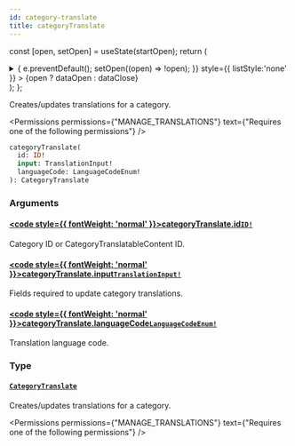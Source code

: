 ```yaml
---
id: category-translate
title: categoryTranslate
---
```






const [open, setOpen] = useState(startOpen);
return (
<details {...(open ? { open: true } : {})} className="details" style={{ border:'none', boxShadow:'none', background:'var(--ifm-background-color)' }}>
<summary
onClick={(e) => {
e.preventDefault();
setOpen((open) => !open);
}}
style={{ listStyle:'none' }} >
{open ? dataOpen : dataClose}
</summary>
{open && children}
</details>
);
};

Creates/updates translations for a category.


<Permissions permissions={"MANAGE_TRANSLATIONS"} text={"Requires one of the following permissions"} />


```graphql
categoryTranslate(
  id: ID!
  input: TranslationInput!
  languageCode: LanguageCodeEnum!
): CategoryTranslate
```

### Arguments

#### [<code style={{ fontWeight: 'normal' }}>categoryTranslate.<b>id</b></code>](#)<Bullet />[`ID!`](../../../api-reference/miscellaneous/scalars/id.mdx) <Badge class="badge badge--secondary" text="non-null"/> <Badge class="badge badge--secondary" text="scalar"/> <Badge class="badge badge--secondary" text="miscellaneous"/>

Category ID or CategoryTranslatableContent ID.

#### [<code style={{ fontWeight: 'normal' }}>categoryTranslate.<b>input</b></code>](#)<Bullet />[`TranslationInput!`](../../../api-reference/miscellaneous/inputs/translation-input.mdx) <Badge class="badge badge--secondary" text="non-null"/> <Badge class="badge badge--secondary" text="input"/> <Badge class="badge badge--secondary" text="miscellaneous"/>

Fields required to update category translations.

#### [<code style={{ fontWeight: 'normal' }}>categoryTranslate.<b>languageCode</b></code>](#)<Bullet />[`LanguageCodeEnum!`](../../../api-reference/miscellaneous/enums/language-code-enum.mdx) <Badge class="badge badge--secondary" text="non-null"/> <Badge class="badge badge--secondary" text="enum"/> <Badge class="badge badge--secondary" text="miscellaneous"/>

Translation language code.

### Type

#### [`CategoryTranslate`](../../../api-reference/products/objects/category-translate.mdx) <Badge class="badge badge--secondary" text="object"/> <Badge class="badge badge--secondary" text="products"/>

Creates/updates translations for a category.


<Permissions permissions={"MANAGE_TRANSLATIONS"} text={"Requires one of the following permissions"} />


